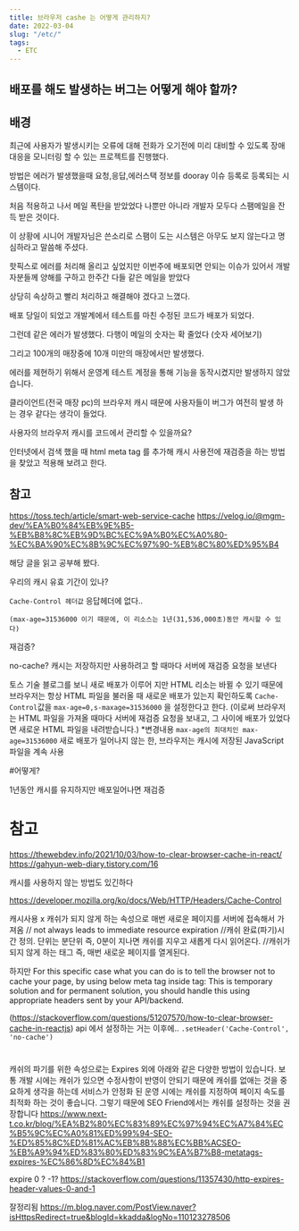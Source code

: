 ```yaml
---
title: 브라우저 cashe 는 어떻게 관리하지?
date: 2022-03-04
slug: "/etc/"
tags:
  - ETC
--- 
```


## 배포를 해도 발생하는 버그는 어떻게 해야 할까?

## 배경
최근에 사용자가 발생시키는 오류에 대해 
전화가 오기전에 미리 대비할 수 있도록
장애 대응을 모니터링 할 수 있는 프로젝트를 진행했다.

방법은 에러가 발생했을때
요청,응답,에러스택 정보를 
dooray 이슈 등록로 등록되는 시스템이다.

처음 적용하고 나서 메일 폭탄을 받았었다
나뿐만 아니라 개발자 모두다 스팸메일을 잔득 받은 것이다.

이 상황에 시니어 개발자님은 쓴소리로 스팸이 도는 시스템은 아무도 보지 않는다고
명심하라고 말씀해 주셨다.

핫픽스로 에러를 처리해 올리고 싶었지만 
이번주에 배포되면 안되는 이슈가 있어서 개발자분들께 양해를 구하고 한주간 다들 같은 메일을 받았다

상당히 속상하고 빨리 처리하고 해결해야 겠다고 느꼈다.

배포 당일이 되었고
개발계에서 테스트를 마친 수정된 코드가 배포가 되었다.

그런데 같은 에러가 발생했다. 
다행이 메일의 숫자는 확 줄었다
(숫자 세어보기)

그리고 100개의 매장중에 10개 미만의 매장에서만 발생했다.


에러를 제현하기 위해서
운영계 테스트 계정을 통해 기능을 동작시켰지만 발생하지 않았습니다.

클라이언트(전국 매장 pc)의 브라우저 캐시 때문에 사용자들이 버그가 여전히  발생 하는 경우 같다는 생각이 들었다.


사용자의 브라우저 캐시를 코드에서 관리할 수 있을까요?

인터넷에서 검색 했을 때 html meta tag 를 추가해 캐시 사용전에  재검증을 하는 방법을 찾았고 
적용해 보려고 한다.

## 참고
https://toss.tech/article/smart-web-service-cache
https://velog.io/@mgm-dev/%EA%B0%84%EB%9E%B5-%EB%B8%8C%EB%9D%BC%EC%9A%B0%EC%A0%80-%EC%BA%90%EC%8B%9C%EC%97%90-%EB%8C%80%ED%95%B4


해당 글을 읽고 공부해 봤다.

우리의 캐시 유효 기간이 있나?

`Cache-Control 헤더값` 응답헤더에 없다..
```
(max-age=31536000 이기 때문에, 이 리소스는 1년(31,536,000초)동안 캐시할 수 있다)

```

재검증?

no-cache?
캐시는 저장하지만 사용하려고 할 때마다 서버에 재검증 요청을 보낸다

토스 기술 블로그를 보니
새로 배포가 이루어 지만 HTML 리소는 바뀔 수 있기 때문에
브라우저는 항상 HTML 파일을 불러올 때 새로운 배포가 있는지 확인하도록 
`Cache-Control`값을 `max-age=0,s-maxage=31536000` 을 설정한다고 한다.
(이로써 브라우저는 HTML 파일을 가져올 때마다 서버에 재검증 요청을 보내고, 그 사이에 배포가 있었다면 새로운 HTML 파일을 내려받습니다.)
*변경내용
`max-age의 최대치인 max-age=31536000`
새로 배포가 일어나지 않는 한, 브라우저는 캐시에 저장된 JavaScript 파일을 계속 사용



#어떻게?

 <meta http-equiv="Cache-Control" content="max-age=0,s-maxage=31536000">

1년동안 캐시를 유지하지만 배포일어나면 재검증

# 참고
https://thewebdev.info/2021/10/03/how-to-clear-browser-cache-in-react/
https://gahyun-web-diary.tistory.com/16

캐시를 사용하지 않는 방법도 있긴하다


https://developer.mozilla.org/ko/docs/Web/HTTP/Headers/Cache-Control

캐시사용 x
캐쉬가 되지 않게 하는 속성으로 매번 새로운 페이지를 서버에 접속해서 가져옴
<meta http-equiv='cache-control' content='no-cache'>
// not always leads to immediate resource expiration
//캐쉬 완료(파기)시간 정의.
     단위는 분단위
     즉, 0분이 지나면 캐쉬를 지우고 새롭게 다시 읽어온다.
<meta http-equiv='expires' content='0'>
//캐쉬가 되지 않게 하는 태그 즉, 매번 새로운 페이지를 열게된다.
<meta http-equiv='pragma' content='no-cache'>

하지만
For this specific case what you can do is to tell the browser not to cache your page, by using below meta tag inside <head> tag: This is temporary solution and for permanent solution, you should handle this using appropriate headers sent by your API/backend.

(https://stackoverflow.com/questions/51207570/how-to-clear-browser-cache-in-reactjs)
api 에서 설정하는 거는 이후에..
`.setHeader('Cache-Control', 'no-cache')`






# 
캐쉬의 파기를 위한 속성으로는 Expires 외에 아래와 같은 다양한 방법이 있습니다. 보통 개발 시에는 캐쉬가 있으면 수정사항이 반영이 안되기 때문에 캐쉬를 없애는 것을 중요하게 생각을 하는데 서비스가 안정화 된 운영 시에는 캐쉬를 지정하여 페이지 속도를 최적화 하는 것이 좋습니다.
그렇기 때문에 SEO Friend에서는 캐쉬를 설정하는 것을 권장합니다
https://www.next-t.co.kr/blog/%EA%B2%80%EC%83%89%EC%97%94%EC%A7%84%EC%B5%9C%EC%A0%81%ED%99%94-SEO-%ED%85%8C%ED%81%AC%EB%8B%88%EC%BB%ACSEO-%EB%A9%94%ED%83%80%ED%83%9C%EA%B7%B8-metatags-expires-%EC%86%8D%EC%84%B1


expire 0 ? -1?
https://stackoverflow.com/questions/11357430/http-expires-header-values-0-and-1



잘정리됨
https://m.blog.naver.com/PostView.naver?isHttpsRedirect=true&blogId=kkadda&logNo=110123278506
